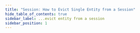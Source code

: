 ```yaml
---
title: "Session: How to Evict Single Entity from a Session"
hide_table_of_contents: true
sidebar_label: ...evict entity from a session
sidebar_position: 1
---
```





<LanguageSwitcher supportedLanguages={supportedLanguages} />

<LanguageContent language="csharp">
   <EvictEntityFromASessionCsharp />
</LanguageContent>

<LanguageContent language="java">
   <EvictEntityFromASessionJava />
</LanguageContent>

<LanguageContent language="python">
   <EvictEntityFromASessionPython />
</LanguageContent>

<LanguageContent language="php">
   <EvictEntityFromASessionPhp />
</LanguageContent>

<LanguageContent language="nodejs">
   <EvictEntityFromASessionNodejs />
</LanguageContent>


<!---
### Session
- [What is a Session and How Does it Work](../../../client-api/session/what-is-a-session-and-how-does-it-work)
- [Clear a Session](../../../client-api/session/how-to/clear-a-session)
- [Refresh Entity](../../../client-api/session/how-to/refresh-entity)
- [How to Check if Entity has Changed](../../../client-api/session/how-to/check-if-entity-has-changed)


-->